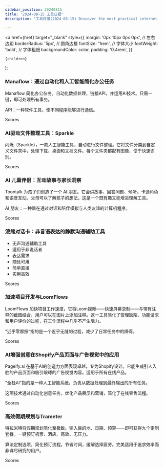 ```yaml
---
sidebar_position: 20240815
title: "2024-08-15 工具日报"
description: "工具日报(2024-08-15) Discover the most practical internet software, AI tools, and products of 2024 through the Tools Daily!"

---
```



  <a
    href={href}
    target="_blank"
    style={{
      margin: '0px 10px 0px 0px', // 左右边距
      borderRadius: '5px', // 圆角边框
      fontSize: '1rem', // 字体大小
      fontWeight: 'bold', // 字体粗细
      backgroundColor: color,
      padding: '0.4rem',
    }}
  >
    {children}
  </a>
);

### Manaflow：通过自动化和人工智能简化办公任务

Manaflow 简化办公杂务，自动化数据处理，链接API，并运用AI技术。只需一键，即可处理所有事务。

API：一种软件工具，使不同程序能够进行通信。

<Link href="/news/2024/08/15/Manaflow-Streamlining-Office-Tasks-with-Automation-and-AI" color="#B0C4DE">Scores</Link>

### AI驱动文件整理工具：Sparkle

闪烁（Sparkle），一款人工智能工具，自动进行文件整理。它将文件分类到自定义文件夹中，处理下载、桌面和文档文件。每个文件夹都配有图像，便于快速识别。

<Link href="/news/2024/08/15/AIPowered-File-Organization-Tool-Sparkle" color="#B0C4DE">Scores</Link>

### AI 儿童伴侣：互动故事与家长洞察

Toontalk 为孩子们创造了一个 AI 朋友。它会讲故事、回答问题、倾听。卡通角色和语音互动。父母可以了解孩子的想法。这是一个既有趣又能增进理解工具。

AI 朋友：一种旨在通过对话和陪伴模拟与人类友谊的计算机程序。

<Link href="/news/2024/08/15/AI-Companion-for-Kids-Interactive-Stories-and-Insights-for-P" color="#B0C4DE">Scores</Link>

### 浣熊对话卡：非言语表达的静默沟通辅助工具

- 无声沟通辅助工具
- 适用于非说话者
- 表达需求
- 随处可用
- 简单直接
- 实用高效

<Link href="/news/2024/08/15/Rakun-Talk-Cards-Silent-Communication-Aids-for-NonVerbal-Exp" color="#B0C4DE">Scores</Link>

### 加速项目开发与LoomFlows

LoomFlows 加快项目工作速度，它将Loom视频——快速屏幕录制——与带有注释的截图结合，用户可以在图片上添加注释。这一工具简化了管理缺陷、功能请求和用户评价的过程，在工作流程中几乎不产生阻力。

“近乎零摩擦”指的是一个近乎无缝的过程，减少了日常任务中的障碍。

<Link href="/news/2024/08/15/Accelerating-Project-Development-with-LoomFlows" color="#B0C4DE">Scores</Link>

### AI增强创意在Shopify产品页面与广告视觉中的应用

Pageify.ai 在基于AI的创造力方面表现卓越，专为Shopify设计。它能生成引人入胜的产品页面和吸引眼球的广告视觉内容。适用于所有在线产品。

"全栈AI"指的是一种人工智能系统，负责从数据处理到最终输出的所有任务。

这项技术通过自动化创意任务，优化产品展示和营销，简化了在线零售流程。

<Link href="/news/2024/08/15/AIEnhanced-Creativity-for-Shopify-Product-Pages-and-Ad-Visua" color="#B0C4DE">Scores</Link>

### 高效假期规划与Trameter

特拉米特将假期规划简化至极致。输入目的地、日期、预算——即可获得九个定制套餐。一键预订机票、酒店。高效、无压力。

算法定制选项，简化预订流程。节省时间，缓解选择疲劳。完美适用于追求效率而非详尽研究的用户。

<Link href="/news/2024/08/15/Efficient-Vacation-Planning-with-Trameter" color="#B0C4DE">Scores</Link>

